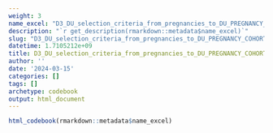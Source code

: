 ```yaml
---
weight: 3
name_excel: "D3_DU_selection_criteria_from_pregnancies_to_DU_PREGNANCY_COHORT.xlsx"
description: "`r get_description(rmarkdown::metadata$name_excel)`"
slug: "D3_DU_selection_criteria_from_pregnancies_to_DU_PREGNANCY_COHORT"
datetime: 1.7105212e+09
title: D3_DU_selection_criteria_from_pregnancies_to_DU_PREGNANCY_COHORT
author: ''
date: '2024-03-15'
categories: []
tags: []
archetype: codebook
output: html_document
---
```


```r
html_codebook(rmarkdown::metadata$name_excel)
```
